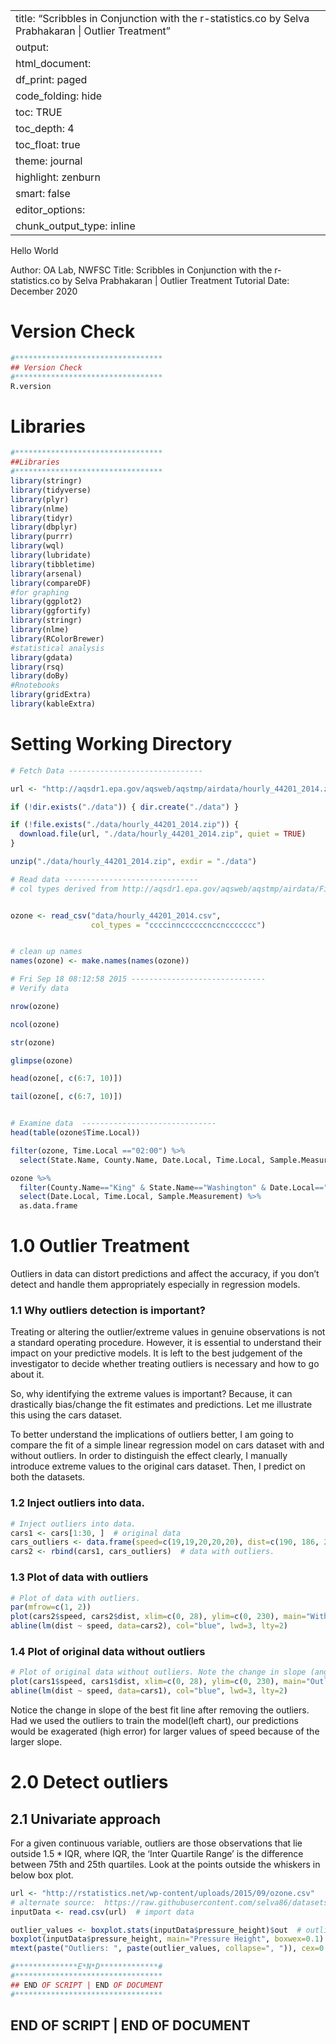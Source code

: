 
---
title: "Scribbles in Conjunction with the r-statistics.co by Selva Prabhakaran | Outlier Treatment"
output:
 html_document:
    df_print: paged
    code_folding: hide
    toc: TRUE
    toc_depth: 4
    toc_float: true
    theme: journal
    highlight: zenburn
    smart: false
editor_options: 
  chunk_output_type: inline
---

Hello World

Author: OA Lab, NWFSC
Title: Scribbles in Conjunction with the r-statistics.co by Selva Prabhakaran | Outlier Treatment Tutorial
Date: December 2020


# Version Check
```r
#*********************************
## Version Check
#********************************* 
R.version

```


# Libraries
```r
#*********************************
##Libraries
#********************************* 
library(stringr)
library(tidyverse)
library(plyr)
library(nlme)
library(tidyr)
library(dbplyr)
library(purrr)
library(wql)
library(lubridate)
library(tibbletime)
library(arsenal)
library(compareDF)
#for graphing
library(ggplot2)
library(ggfortify)
library(stringr)
library(nlme)
library(RColorBrewer)
#statistical analysis
library(gdata)
library(rsq)
library(doBy)
#Rnotebooks 
library(gridExtra)
library(kableExtra)

```



# Setting Working Directory
```r
# Fetch Data ------------------------------

url <- "http://aqsdr1.epa.gov/aqsweb/aqstmp/airdata/hourly_44201_2014.zip"

if (!dir.exists("./data")) { dir.create("./data") }

if (!file.exists("./data/hourly_44201_2014.zip")) {
  download.file(url, "./data/hourly_44201_2014.zip", quiet = TRUE)
}

unzip("./data/hourly_44201_2014.zip", exdir = "./data")

# Read data ------------------------------
# col types derived from http://aqsdr1.epa.gov/aqsweb/aqstmp/airdata/FileFormats.html


ozone <- read_csv("data/hourly_44201_2014.csv", 
                  col_types = "ccccinnccccccnccnccccccc")


# clean up names
names(ozone) <- make.names(names(ozone))

# Fri Sep 18 08:12:58 2015 ------------------------------
# Verify data

nrow(ozone)

ncol(ozone)

str(ozone)

glimpse(ozone)

head(ozone[, c(6:7, 10)])

tail(ozone[, c(6:7, 10)])


# Examine data  ------------------------------
head(table(ozone$Time.Local))

filter(ozone, Time.Local =="02:00") %>% 
  select(State.Name, County.Name, Date.Local, Time.Local, Sample.Measurement)

ozone %>% 
  filter(County.Name=="King" & State.Name=="Washington" & Date.Local=="2014-09-30") %>% 
  select(Date.Local, Time.Local, Sample.Measurement) %>% 
  as.data.frame

```






# 1.0 Outlier Treatment
Outliers in data can distort predictions and affect the accuracy, 
if you don’t detect and handle them appropriately especially in regression models.

### 1.1 Why outliers detection is important?
Treating or altering the outlier/extreme values in genuine observations 
is not a standard operating procedure. However, it is essential to 
understand their impact on your predictive models. It is left to the 
best judgement of the investigator to decide whether treating outliers 
is necessary and how to go about it.

So, why identifying the extreme values is important? Because, it can 
drastically bias/change the fit estimates and predictions. Let me 
illustrate this using the cars dataset.

To better understand the implications of outliers better, I am going to 
compare the fit of a simple linear regression model on cars dataset with 
and without outliers. In order to distinguish the effect clearly, 
I manually introduce extreme values to the original cars dataset. Then, 
I predict on both the datasets.

### 1.2 Inject outliers into data.
```r
# Inject outliers into data.
cars1 <- cars[1:30, ]  # original data
cars_outliers <- data.frame(speed=c(19,19,20,20,20), dist=c(190, 186, 210, 220, 218))  # introduce outliers.
cars2 <- rbind(cars1, cars_outliers)  # data with outliers.
```



### 1.3 Plot of data with outliers
```r
# Plot of data with outliers.
par(mfrow=c(1, 2))
plot(cars2$speed, cars2$dist, xlim=c(0, 28), ylim=c(0, 230), main="With Outliers", xlab="speed", ylab="dist", pch="*", col="red", cex=2)
abline(lm(dist ~ speed, data=cars2), col="blue", lwd=3, lty=2)
```



### 1.4 Plot of original data without outliers
```r
# Plot of original data without outliers. Note the change in slope (angle) of best fit line.
plot(cars1$speed, cars1$dist, xlim=c(0, 28), ylim=c(0, 230), main="Outliers removed \n A much better fit!", xlab="speed", ylab="dist", pch="*", col="red", cex=2)
abline(lm(dist ~ speed, data=cars1), col="blue", lwd=3, lty=2)
```



Notice the change in slope of the best fit line after removing the outliers. Had we used the outliers to train the model(left chart), our predictions would be exagerated (high error) for larger values of speed because of the larger slope.


# 2.0 Detect outliers

## 2.1 Univariate approach
For a given continuous variable, outliers are those observations that lie outside 1.5 * IQR, where IQR, the ‘Inter Quartile Range’ is the difference between 75th and 25th quartiles. Look at the points outside the whiskers in below box plot.

```r
url <- "http://rstatistics.net/wp-content/uploads/2015/09/ozone.csv"  
# alternate source:  https://raw.githubusercontent.com/selva86/datasets/master/ozone.csv
inputData <- read.csv(url)  # import data

outlier_values <- boxplot.stats(inputData$pressure_height)$out  # outlier values.
boxplot(inputData$pressure_height, main="Pressure Height", boxwex=0.1)
mtext(paste("Outliers: ", paste(outlier_values, collapse=", ")), cex=0.6)
```



















```r
#**************E*N*D*************# 
#*********************************
## END OF SCRIPT | END OF DOCUMENT 
#*********************************
```


## END OF SCRIPT | END OF DOCUMENT



